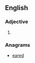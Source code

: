 ==English==

===Adjective===
{{head|en|adjective}}

# {{obsolete spelling of|dear}}

===Anagrams===
* [[eared#English|eared]]